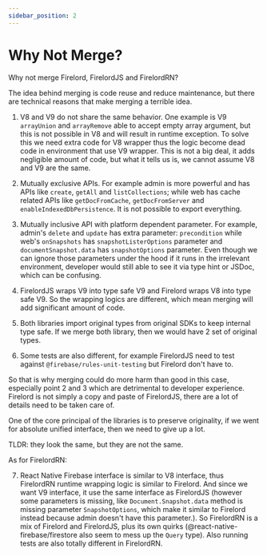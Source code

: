 ```yaml
---
sidebar_position: 2
---
```


# Why Not Merge?

Why not merge Firelord, FirelordJS and FirelordRN?

The idea behind merging is code reuse and reduce maintenance, but there are technical reasons that make merging a terrible idea.

1. V8 and V9 do not share the same behavior. One example is V9 `arrayUnion` and `arrayRemove` able to accept empty array argument, but this is not possible in V8 and will result in runtime exception. To solve this we need extra code for V8 wrapper thus the logic become dead code in environment that use V9 wrapper. This is not a big deal, it adds negligible amount of code, but what it tells us is, we cannot assume V8 and V9 are the same.

2. Mutually exclusive APIs. For example admin is more powerful and has APIs like `create`, `getAll` and `listCollections`; while web has cache related APIs like `getDocFromCache`, `getDocFromServer` and `enableIndexedDbPersistence`. It is not possible to export everything.

3. Mutually inclusive API with platform dependent parameter. For example, admin's `delete` and `update` has extra parameter: `precondition` while web's `onSnapshots` has `snapshotListerOptions` parameter and `documentSnapshot.data` has `snapshotOptions` parameter. Even though we can ignore those parameters under the hood if it runs in the irrelevant environment, developer would still able to see it via type hint or JSDoc, which can be confusing.

4. FirelordJS wraps V9 into type safe V9 and Firelord wraps V8 into type safe V9. So the wrapping logics are different, which mean merging will add significant amount of code.

5. Both libraries import original types from original SDKs to keep internal type safe. If we merge both library, then we would have 2 set of original types.

6. Some tests are also different, for example FirelordJS need to test against `@firebase/rules-unit-testing` but Firelord don't have to.

So that is why merging could do more harm than good in this case, especially point 2 and 3 which are detrimental to developer experience. Firelord is not simply a copy and paste of FirelordJS, there are a lot of details need to be taken care of.

One of the core principal of the libraries is to preserve originality, if we went for absolute unified interface, then we need to give up a lot.

TLDR: they look the same, but they are not the same.

As for FirelordRN:

7. React Native Firebase interface is similar to V8 interface, thus FirelordRN runtime wrapping logic is similar to Firelord. And since we want V9 interface, it use the same interface as FirelordJS (however some parameters is missing, like `Document.Snapshot.data` method is missing parameter `SnapshotOptions`, which make it similar to Firelord instead because admin doesn't have this parameter.). So FirelordRN is a mix of Firelord and FirelordJS, plus its own quirks (@react-native-firebase/firestore also seem to mess up the `Query` type). Also running tests are also totally different in FirelordRN.
